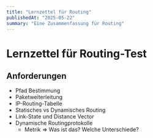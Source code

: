 ```yaml
---
title: "Lernzettel für Routing"
publishedAt: "2025-05-22"
summary: "Eine Zusammenfassung für Routing"
---
```


# Lernzettel für Routing-Test

## Anforderungen

- Pfad Bestimmung
- Paketweiterleitung
- IP-Routing-Tabelle
- Statisches vs Dynamisches Routing
- Link-State und Distance Vector
- Dynamische Routingprotokolle
  - Metrik => Was ist das? Welche Unterschiede?
